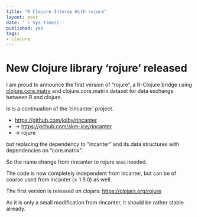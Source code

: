 ```yaml
---
title: "R Clojure Interop With rojure"
layout: post
date: '`r Sys.time()`'
published: yes
tags:
- clojure
---
```


# New Clojure library 'rojure' released #

I am proud to announce  the first version of "rojure",
a R-Clojure bridge using [clojure.core.matrx](https://github.com/mikera/core.matrix) and 
clojure.core.matrix.dataset for data exchange between R and clojure.

Is is a continuation of the 'rincanter' project.

* <https://github.com/jolby/rincanter>
* -> <https://github.com/skm-ice/rincanter>
* ->     rojure

but replacing the dependency to "incanter" and its data structures with dependencies on "core.matrix".

So the name change from rincanter to rojure was needed.

The code is now completely independent from incanter, but can be of course used from incanter (> 1.9.0)
as well.

The first version is released on clojars:
<https://clojars.org/rojure>

As it is only a small modification from rincanter, it should be rather stable already.
